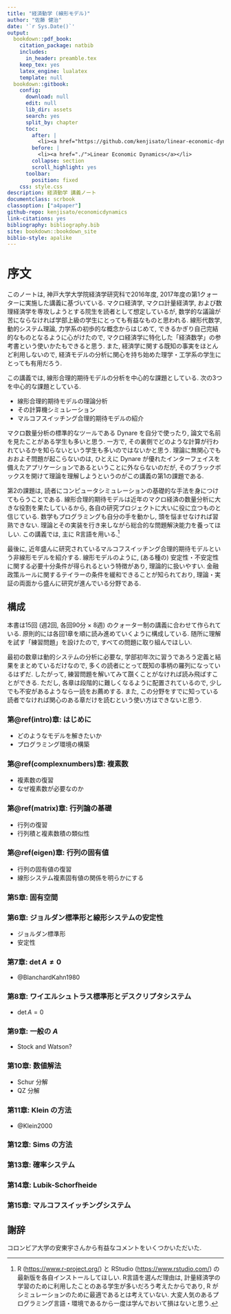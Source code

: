 ```yaml
--- 
title: "経済動学 (線形モデル)"
author: "佐藤 健治"
date: '`r Sys.Date()`'
output:
  bookdown::pdf_book:
    citation_package: natbib
    includes:
      in_header: preamble.tex
    keep_tex: yes
    latex_engine: lualatex
    template: null
  bookdown::gitbook:
    config:
      download: null
      edit: null
      lib_dir: assets
      search: yes
      split_by: chapter
      toc:
        after: |
          <li><a href="https://github.com/kenjisato/linear-economic-dynamics" target="blank">Published with bookdown</a></li>
        before: |
          <li><a href="./">Linear Economic Dynamics</a></li>
        collapse: section
        scroll_highlight: yes
      toolbar:
        position: fixed
    css: style.css
description: 経済動学 講義ノート
documentclass: scrbook
classoption: ["a4paper"]
github-repo: kenjisato/economicdynamics
link-citations: yes
bibliography: bibliography.bib
site: bookdown::bookdown_site
biblio-style: apalike
---
```


# 序文 {-}

このノートは, 神戸大学大学院経済学研究科で2016年度, 2017年度の第1クォーターに実施した講義に基づいている. マクロ経済学, マクロ計量経済学, および数理経済学を専攻しようとする院生を読者として想定しているが,  数学的な議論が苦にならなければ学部上級の学生にとっても有益なものと思われる. 線形代数学, 動的システム理論, 力学系の初歩的な概念からはじめて, できるかぎり自己完結的なものとなるように心がけたので,  マクロ経済学に特化した「経済数学」の参考書という使いかたもできると思う. また, 経済学に関する既知の事実をほとんど利用しないので, 経済モデルの分析に関心を持ち始めた理学・工学系の学生にとっても有用だろう.

この講義では, 線形合理的期待モデルの分析を中心的な課題としている. 次の3つを中心的な課題としている.

- 線形合理的期待モデルの理論分析
- その計算機シミュレーション
- マルコフスイッチング合理的期待モデルの紹介

マクロ数量分析の標準的なツールである Dynare を自分で使ったり, 論文で名前を見たことがある学生も多いと思う. 一方で, その裏側でどのような計算が行われているかを知らないという学生も多いのではないかと思う. 理論に無関心でもおおよそ問題が起こらないのは, ひとえに Dynare が優れたインターフェイスを備えたアプリケーションであるということに外ならないのだが, そのブラックボックスを開けて理論を理解しようというのがこの講義の第1の課題である. 

第2の課題は, 読者にコンピュータシミュレーションの基礎的な手法を身につけてもらうことである. 線形合理的期待モデルは近年のマクロ経済の数量分析に大きな役割を果たしているから, 各自の研究プロジェクトに大いに役に立つものと信じている. 
数学もプログラミングも自分の手を動かし, 頭を悩ませなければ習熟できない. 理論とその実装を行き来しながら総合的な問題解決能力を養ってほしい. この講義では, 主に R言語を用いる.^[R ([https://www.r-project.org/](https://www.r-project.org/)) と RStudio ([https://www.rstudio.com/](https://www.rstudio.com/)) の最新版を各自インストールしてほしい. R言語を選んだ理由は, 計量経済学の学習のために利用したことのある学生が多いだろう考えたからであり, R がシミュレーションのために最適であるとは考えていない. 大変人気のあるプログラミング言語・環境であるから一度は学んでおいて損はないと思う.]

最後に, 近年盛んに研究されているマルコフスイッチング合理的期待モデルという非線形モデルを紹介する.  線形モデルのように, (ある種の) 安定性・不安定性に関する必要十分条件が得られるという特徴があり, 理論的に扱いやすい. 金融政策ルールに関するテイラーの条件を緩和できることが知られており, 理論・実証の両面から盛んに研究が進んでいる分野である.


## 構成 {-}

本書は15回 (週2回, 各回90分 × 8週) のクォーター制の講義に合わせて作られている. 原則的には各回1章を順に読み進めていくように構成している. 随所に理解を試す「練習問題」を設けたので, すべての問題に取り組んでほしい. 

最初の数章は動的システムの分析に必要な, 学部初年次に習うであろう定義と結果をまとめているだけなので,  多くの読者にとって既知の事柄の羅列になっているはずだ. したがって, 練習問題を解いてみて躓くことがなければ読み飛ばすことができる. ただし, 各章は段階的に難しくなるように配置されているので, 少しでも不安があるようなら一読をお薦めする. また, この分野をすでに知っている読者でなければ関心のある章だけを読むという使い方はできないと思う. 


### 第\@ref(intro)章: はじめに {-}

- どのようなモデルを解きたいか
- プログラミング環境の構築

### 第\@ref(complexnumbers)章: 複素数 {-}

- 複素数の復習
- なぜ複素数が必要なのか

### 第\@ref(matrix)章: 行列論の基礎 {-}

- 行列の復習
- 行列積と複素数積の類似性

### 第\@ref(eigen)章: 行列の固有値 {-}

- 行列の固有値の復習
- 線形システム複素固有値の関係を明らかにする

### 第5章: 固有空間 {-}

### 第6章: ジョルダン標準形と線形システムの安定性 {-}

- ジョルダン標準形
- 安定性

### 第7章: $\det A \neq 0$ {-}

- @BlanchardKahn1980

### 第8章: ワイエルシュトラス標準形とデスクリプタシステム {-}

- $\det A = 0$ 

### 第9章: 一般の $A$ {-}

- Stock and Watson?

### 第10章: 数値解法 {-}

- Schur 分解
- QZ 分解

### 第11章: Klein の方法 {-}

- @Klein2000


### 第12章: Sims の方法 {-}


### 第13章: 確率システム {-}


### 第14章: Lubik-Schorfheide {-}

### 第15章: マルコフスイッチングシステム {-}


## 謝辞 {-}

コロンビア大学の安東宇さんから有益なコメントをいくつかいただいた.



